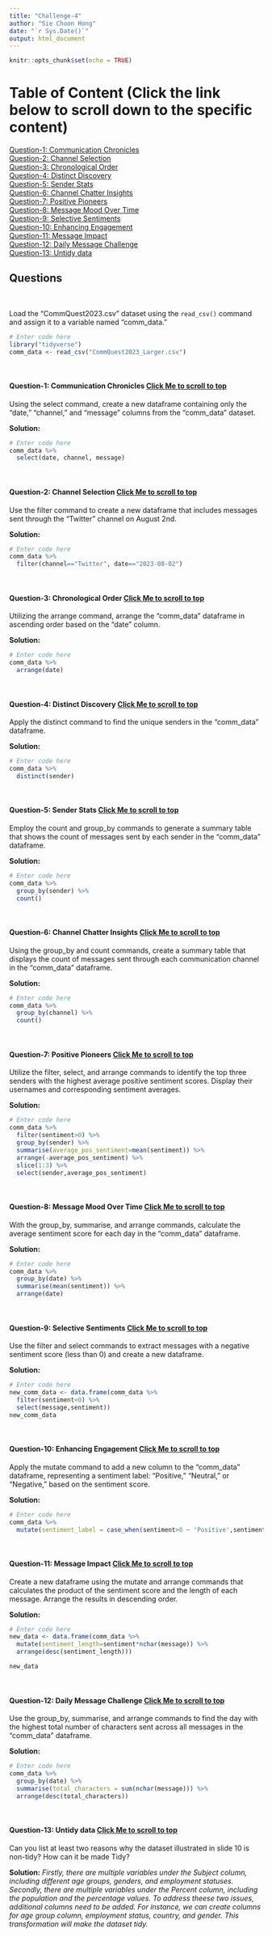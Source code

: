 ---
title: "Challenge-4"
author: "Sie Choon Hong"
date: "`r Sys.Date()`"
output: html_document
---

```{r setup, include=FALSE}
knitr::opts_chunk$set(echo = TRUE)
```

<style>
p.comment {
background-color: #DBDBDB;
padding: 10px;
border: 1px solid black;
margin-left: 25px;
border-radius: 5px;
font-style: italic;
}

</style>
<div id="home">
# Table of Content (Click the link below to scroll down to the specific content)
</div>
<a href="#q1">Question-1: Communication Chronicles</a><br>
<a href="#q2">Question-2: Channel Selection</a><br>
<a href="#q3">Question-3: Chronological Order</a><br>
<a href="#q4">Question-4: Distinct Discovery</a><br>
<a href="#q5">Question-5: Sender Stats</a><br>
<a href="#q6">Question-6: Channel Chatter Insights</a><br>
<a href="#q7">Question-7: Positive Pioneers</a><br>
<a href="#q8">Question-8: Message Mood Over Time</a><br>
<a href="#q9">Question-9: Selective Sentiments</a><br>
<a href="#q10">Question-10: Enhancing Engagement</a><br>
<a href="#q11">Question-11: Message Impact</a><br>
<a href="#q12">Question-12: Daily Message Challenge</a><br>
<a href="#q13">Question-13: Untidy data</a><br>

## Questions
<br>

Load the "CommQuest2023.csv" dataset using the `read_csv()` command and assign it to a variable named "comm_data." 

```{r, eval=TRUE,echo=TRUE}
# Enter code here
library("tidyverse")
comm_data <- read_csv("CommQuest2023_Larger.csv")
```
<br>

<div id="q1">
#### Question-1: Communication Chronicles <a href=#home>Click Me to scroll to top</a>

Using the select command, create a new dataframe containing only the "date," "channel," and "message" columns from the "comm_data" dataset.

**Solution:**

```{r, eval=TRUE,echo=TRUE}
# Enter code here
comm_data %>% 
  select(date, channel, message)
```
</div><div id="q2">
<br>

#### Question-2: Channel Selection <a href=#home>Click Me to scroll to top</a>

Use the filter command to create a new dataframe that includes messages sent through the "Twitter" channel on August 2nd.

**Solution:**

```{r, eval=TRUE,echo=TRUE}
# Enter code here
comm_data %>% 
  filter(channel=="Twitter", date=="2023-08-02")
```
</div><div id="q3"><br>

#### Question-3: Chronological Order <a href=#home>Click Me to scroll to top</a>

Utilizing the arrange command, arrange the "comm_data" dataframe in ascending order based on the "date" column.

**Solution:**

```{r, eval=TRUE,echo=TRUE}
# Enter code here
comm_data %>% 
  arrange(date)
```
</div><div id="q4"><br>

#### Question-4: Distinct Discovery <a href=#home>Click Me to scroll to top</a>

Apply the distinct command to find the unique senders in the "comm_data" dataframe.

**Solution:**

```{r, eval=TRUE,echo=TRUE}
# Enter code here
comm_data %>% 
  distinct(sender)
```
</div><div id="q5"><br>

#### Question-5: Sender Stats <a href=#home>Click Me to scroll to top</a>

Employ the count and group_by commands to generate a summary table that shows the count of messages sent by each sender in the "comm_data" dataframe.

**Solution:**

```{r, eval=TRUE,echo=TRUE}
# Enter code here
comm_data %>% 
  group_by(sender) %>% 
  count()
```
</div><div id="q6"><br>

#### Question-6: Channel Chatter Insights <a href=#home>Click Me to scroll to top</a>

Using the group_by and count commands, create a summary table that displays the count of messages sent through each communication channel in the "comm_data" dataframe.

**Solution:**

```{r, eval=TRUE,echo=TRUE}
# Enter code here
comm_data %>% 
  group_by(channel) %>% 
  count()
```
</div><div id="q7"><br>

#### Question-7: Positive Pioneers <a href=#home>Click Me to scroll to top</a>

Utilize the filter, select, and arrange commands to identify the top three senders with the highest average positive sentiment scores. Display their usernames and corresponding sentiment averages.

**Solution:**

```{r, eval=TRUE,echo=TRUE}
# Enter code here
comm_data %>%
  filter(sentiment>0) %>% 
  group_by(sender) %>% 
  summarise(average_pos_sentiment=mean(sentiment)) %>% 
  arrange(-average_pos_sentiment) %>% 
  slice(1:3) %>% 
  select(sender,average_pos_sentiment)
```
</div><div id="q8"><br>

#### Question-8: Message Mood Over Time <a href=#home>Click Me to scroll to top</a>

With the group_by, summarise, and arrange commands, calculate the average sentiment score for each day in the "comm_data" dataframe.

**Solution:**

```{r, eval=TRUE,echo=TRUE}
# Enter code here
comm_data %>% 
  group_by(date) %>% 
  summarise(mean(sentiment)) %>% 
  arrange(date)
```
</div><div id="q9"><br>

#### Question-9: Selective Sentiments <a href=#home>Click Me to scroll to top</a>

Use the filter and select commands to extract messages with a negative sentiment score (less than 0) and create a new dataframe.

**Solution:**

```{r, eval=TRUE,echo=TRUE}
# Enter code here
new_comm_data <- data.frame(comm_data %>% 
  filter(sentiment<0) %>% 
  select(message,sentiment))
new_comm_data
```
</div><div id="q10"><br>

#### Question-10: Enhancing Engagement <a href=#home>Click Me to scroll to top</a>

Apply the mutate command to add a new column to the "comm_data" dataframe, representing a sentiment label: "Positive," "Neutral," or "Negative," based on the sentiment score.

**Solution:**

```{r, eval=TRUE,echo=TRUE}
# Enter code here
comm_data %>% 
  mutate(sentiment_label = case_when(sentiment>0 ~ 'Positive',sentiment==0 ~ 'Neutral',sentiment<0 ~ 'Negative'))
```
</div><div id="q11"><br>

#### Question-11: Message Impact <a href=#home>Click Me to scroll to top</a>

Create a new dataframe using the mutate and arrange commands that calculates the product of the sentiment score and the length of each message. Arrange the results in descending order.

**Solution:**

```{r, eval=TRUE,echo=TRUE}
# Enter code here
new_data <- data.frame(comm_data %>% 
  mutate(sentiment_length=sentiment*nchar(message)) %>% 
  arrange(desc(sentiment_length)))

new_data
```
</div><div id="q12"><br>

#### Question-12: Daily Message Challenge <a href=#home>Click Me to scroll to top</a>

Use the group_by, summarise, and arrange commands to find the day with the highest total number of characters sent across all messages in the "comm_data" dataframe.

**Solution:**

```{r, eval=TRUE,echo=TRUE}
# Enter code here
comm_data %>% 
  group_by(date) %>% 
  summarise(total_characters = sum(nchar(message))) %>% 
  arrange(desc(total_characters))
```
</div><div id="q13"><br>

#### Question-13: Untidy data <a href=#home>Click Me to scroll to top</a>

Can you list at least two reasons why the dataset illustrated in slide 10 is non-tidy? How can it be made Tidy?

**Solution:** _Firstly, there are multiple variables under the Subject column, including different age groups, genders, and employment statuses. Secondly, there are multiple variables under the Percent column, including the population and the percentage values. To address theese two issues, additional columns need to be added. For instance, we can create columns for age group column, employment status, country, and gender. This transformation will make the dataset tidy._
</div>